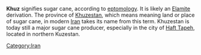 '''Khuz''' signifies sugar cane, according to [[eptomology]]. It is likely an [[Elamite]] derivation. The province of [[Khuzestan]], which means meaning land or place of sugar cane, in modern [[Iran]] takes its name from this term. Khuzestan is today still a major sugar cane producer, especially in the city of [[Haft Tapeh]], located in northern Kuzestan.


{{stub}}

[[Category:Iran]]